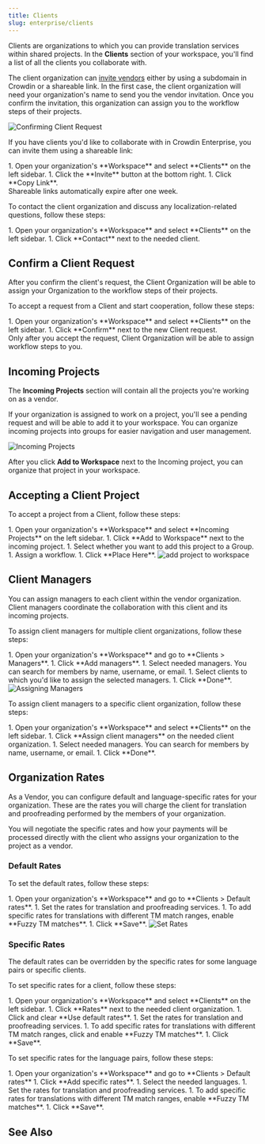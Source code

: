 ```yaml
---
title: Clients
slug: enterprise/clients
---
```



Clients are organizations to which you can provide translation services within shared projects. In the **Clients** section of your workspace, you'll find a list of all the clients you collaborate with.

The client organization can [invite vendors](/enterprise/vendors#inviting-an-existing-organization-to-be-a-vendor) either by using a subdomain in Crowdin or a shareable link. In the first case, the client organization will need your organization's name to send you the vendor invitation. Once you confirm the invitation, this organization can assign you to the workflow steps of their projects.

<Image src={vendorsRequest} alt="Confirming Client Request" />

If you have clients you'd like to collaborate with in Crowdin Enterprise, you can invite them using a shareable link:

<Steps>
  1. Open your organization's **Workspace** and select **Clients** on the left sidebar.
  1. Click the **Invite** button at the bottom right.
  1. Click <Icon name="mdi:link" class="inline-icon" /> **Copy Link**.
</Steps>

<Aside type="caution">
  Shareable links automatically expire after one week.
</Aside>

To contact the client organization and discuss any localization-related questions, follow these steps:

<Steps>
  1. Open your organization's **Workspace** and select **Clients** on the left sidebar.
  1. Click <Icon name="mdi:email-outline" class="inline-icon" /> **Contact** next to the needed client.
</Steps>

## Confirm a Client Request

After you confirm the client's request, the Client Organization will be able to assign your Organization to the workflow steps of their projects.

To accept a request from a Client and start cooperation, follow these steps:

<Steps>
  1. Open your organization's **Workspace** and select **Clients** on the left sidebar.
  1. Click **Confirm** next to the new Client request.
</Steps>

<Aside>
  Only after you accept the request, Client Organization will be able to assign workflow steps to you.
</Aside>

## Incoming Projects

The **Incoming Projects** section will contain all the projects you're working on as a vendor.

If your organization is assigned to work on a project, you'll see a pending request and will be able to add it to your workspace. You can organize incoming projects into groups for easier navigation and user management.

<Image src={incomingProjects} alt="Incoming Projects" />

After you click **Add to Workspace** next to the Incoming project, you can organize that project in your workspace.

## Accepting a Client Project

To accept a project from a Client, follow these steps:

<Steps>
  1. Open your organization's **Workspace** and select **Incoming Projects** on the left sidebar.
  1. Click **Add to Workspace** next to the incoming project.
  1. Select whether you want to add this project to a Group.
  1. Assign a workflow.
  1. Click **Place Here**. <Image src={addToWorkspace} alt="add project to workspace" class="width-xl" />
</Steps>

## Client Managers

You can assign managers to each client within the vendor organization. Client managers coordinate the collaboration with this client and its incoming projects.

To assign client managers for multiple client organizations, follow these steps:

<Steps>
  1. Open your organization's **Workspace** and go to **Clients > Managers**.
  1. Click **Add managers**.
  1. Select needed managers. You can search for members by name, username, or email.
  1. Select clients to which you'd like to assign the selected managers.
  1. Click **Done**.
</Steps>

<Image src={assigningManagers} alt="Assigning Managers" />

To assign client managers to a specific client organization, follow these steps:

<Steps>
  1. Open your organization's **Workspace** and select **Clients** on the left sidebar.
  1. Click <Icon name="mdi:account-plus" class="inline-icon" /> **Assign client managers** on the needed client organization.
  1. Select needed managers. You can search for members by name, username, or email.
  1. Click **Done**.
</Steps>

## Organization Rates

As a Vendor, you can configure default and language-specific rates for your organization. These are the rates you will charge the client for translation and proofreading performed by the members of your organization.

<Aside>
  You will negotiate the specific rates and how your payments will be processed directly with the client who assigns your organization to the project as a vendor.
</Aside>

### Default Rates

To set the default rates, follow these steps:

<Steps>
  1. Open your organization's **Workspace** and go to **Clients > Default rates**.
  1. Set the rates for translation and proofreading services.
  1. To add specific rates for translations with different TM match ranges, enable **Fuzzy TM matches**.
  1. Click **Save**.
</Steps>

<Image src={vendorRates} alt="Set Rates" />

### Specific Rates

The default rates can be overridden by the specific rates for some language pairs or specific clients.

To set specific rates for a client, follow these steps:

<Steps>
  1. Open your organization's **Workspace** and select **Clients** on the left sidebar.
  1. Click **Rates** next to the needed client organization.
  1. Click <Icon name="mdi:cog" class="inline-icon" /> and clear **Use default rates**.
  1. Set the rates for translation and proofreading services.
  1. To add specific rates for translations with different TM match ranges, click <Icon name="mdi:cog" class="inline-icon" /> and enable **Fuzzy TM matches**.
  1. Click **Save**.
</Steps>

To set specific rates for the language pairs, follow these steps:

<Steps>
  1. Open your organization's **Workspace** and go to **Clients > Default rates**
  1. Click **Add specific rates**.
  1. Select the needed languages.
  1. Set the rates for translation and proofreading services.
  1. To add specific rates for translations with different TM match ranges, enable **Fuzzy TM matches**.
  1. Click **Save**.
</Steps>

## See Also

<LinkCard
  title="Vendors"
  href="/enterprise/vendors"
/>
